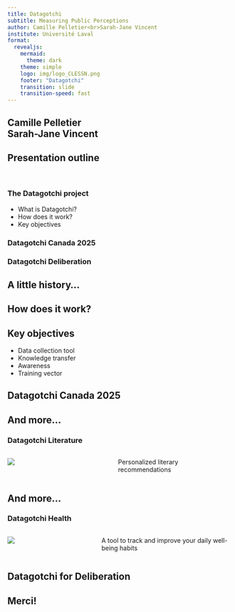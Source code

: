 ```yaml
---
title: Datagotchi
subtitle: Measuring Public Perceptions 
author: Camille Pelletier<br>Sarah-Jane Vincent
institute: Université Laval
format:
  revealjs:
    mermaid: 
      theme: dark
    theme: simple
    logo: img/logo_CLESSN.png
    footer: "Datagotchi"
    transition: slide
    transition-speed: fast
---
```


## Camille Pelletier<br>Sarah-Jane Vincent {.center .smaller}

## Presentation outline{.smaller}
<br>

### The Datagotchi project
- What is Datagotchi?
- How does it work?
- Key objectives

### Datagotchi Canada 2025

### Datagotchi Deliberation




## A little history... {.center .smaller} 



## How does it work? {.smaller}



## Key objectives {.smaller}

- Data collection tool
- Knowledge transfer
- Awareness
- Training vector


## Datagotchi Canada 2025 {.smaller}



## And more... {.smaller}

### Datagotchi Literature

:::: {.columns}

:::: {.column width="40%"}

![](img/datagotchi_litt.png)
:::

::: {.column width="60%" style="padding-left: 2em;"}
Personalized literary recommendations
:::

::::


## And more... {.smaller}

### Datagotchi Health

:::: {.columns}

::: {.column width="40%"}
![](img/datagotchi_sante.png)
:::

::: {.column width="60%" style="padding-left: 2em;"}
A tool to track and improve your daily well-being habits
:::

::::

## Datagotchi for Deliberation {.smaller}


## Merci!{.center}
